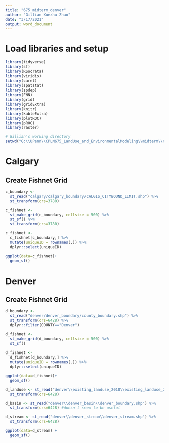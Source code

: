 ```yaml
---
title: "675_midterm_denver"
author: "Gillian Xuezhu Zhao"
date: "3/17/2021"
output: word_document
---
```

# Load libraries and setup
```r
library(tidyverse)
library(sf)
library(RSocrata)
library(viridis)
library(caret)
library(spatstat)
library(spdep)
library(FNN)
library(grid)
library(gridExtra)
library(knitr)
library(kableExtra)
library(plotROC)
library(pROC)
library(raster)

# Gillian's working directory
setwd("G:\\UPenn\\CPLN675_LandUse_and_EnvironmentalModeling\\midterm\\CPLN-675-Midterm")

```

# Calgary
## Create Fishnet Grid
```r
c_boundary <- 
  st_read("calgary/calgary_boundary/CALGIS_CITYBOUND_LIMIT.shp") %>%
  st_transform(crs=3780)

c_fishnet <- 
  st_make_grid(c_boundary, cellsize = 500) %>%
  st_sf() %>%
  st_transform(crs=3780)

c_fishnet <- 
  c_fishnet[c_boundary,] %>%
  mutate(uniqueID = rownames(.)) %>%
  dplyr::select(uniqueID)

ggplot(data=c_fishnet)+
  geom_sf()
```

# Denver
## Create Fishnet Grid
```r
d_boundary <- 
  st_read("denver/denver_boundary/county_boundary.shp") %>%
  st_transform(crs=6428) %>%
  dplyr::filter(COUNTY=="Denver")

d_fishnet <- 
  st_make_grid(d_boundary, cellsize = 500) %>%
  st_sf()

d_fishnet <- 
  d_fishnet[d_boundary,] %>%
  mutate(uniqueID = rownames(.)) %>%
  dplyr::select(uniqueID)

ggplot(data=d_fishnet)+
  geom_sf()
```

```r
d_landuse <- st_read("denver\\existing_landuse_2018\\existing_landuse_2018.shp") %>%
  st_transform(crs=6428)

d_basin <- st_read("denver\\denver_basin\\denver_boundary.shp") %>%
  st_transform(crs=6428) #doesn't seem to be useful

d_stream <- st_read("denver\\denver_stream\\denver_stream.shp") %>%
  st_transform(crs=6428)

ggplot(data=d_stream) +
  geom_sf()

```
